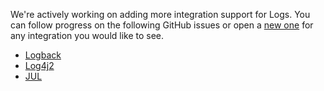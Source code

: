 We're actively working on adding more integration support for Logs. You can follow progress on the following GitHub issues or open a [new one](https://github.com/getsentry/sentry-java/issues/new/choose) for any integration you would like to see.

- [Logback](https://github.com/getsentry/sentry-java/issues/4404)
- [Log4j2](https://github.com/getsentry/sentry-java/issues/4403)
- [JUL](https://github.com/getsentry/sentry-java/issues/4405)
